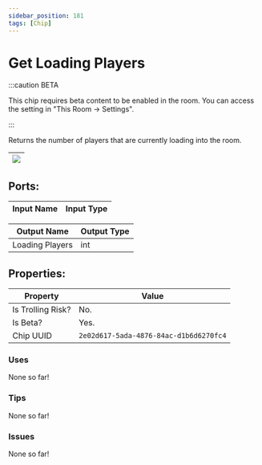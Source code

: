 ```yaml
---
sidebar_position: 181
tags: [Chip]
---
```


# Get Loading Players
:::caution BETA

This chip requires beta content to be enabled in the room. You can access the setting in "This Room -> Settings".

:::

Returns the number of players that are currently loading into the room.

| ![](https://images-ext-2.discordapp.net/external/MPmIaQzlEPmgGWlgi-WxBBXt0Bjv_zWPkg1y1f_sy3s/https/www.recroomcircuits.com/image/circuit/absolute-value?width=206&height=108) |
|-----|

## Ports:

| Input Name | Input Type |
|-----------|-----------|

| Output Name | Output Type |
|-----------|-----------|
| Loading Players | int |

## Properties:

| Property  | Value |
|-------------------|-----------|
| Is Trolling Risk? | No. |
| Is Beta? | Yes. |
| Chip UUID | `2e02d617-5ada-4876-84ac-d1b6d6270fc4` |

### Uses

None so far!

### Tips

None so far!

### Issues

None so far!